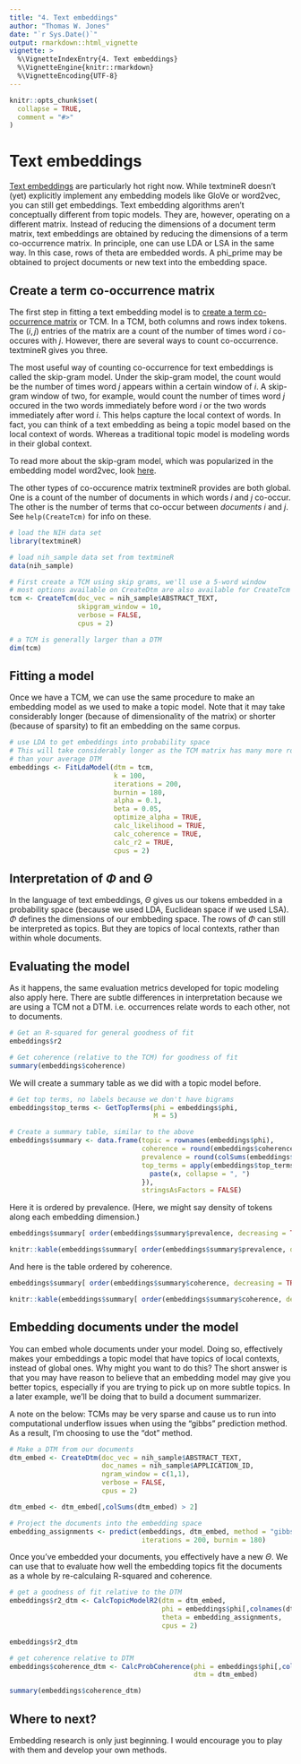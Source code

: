 ```yaml
---
title: "4. Text embeddings"
author: "Thomas W. Jones"
date: "`r Sys.Date()`"
output: rmarkdown::html_vignette
vignette: >
  %\VignetteIndexEntry{4. Text embeddings}
  %\VignetteEngine{knitr::rmarkdown}
  %\VignetteEncoding{UTF-8}
---
```


```r
knitr::opts_chunk$set(
  collapse = TRUE,
  comment = "#>"
)
```

# Text embeddings

[Text embeddings](https://en.wikipedia.org/wiki/Word_embedding) are particularly hot right now. While textmineR doesn't (yet) explicitly implement any embedding models like GloVe or word2vec, you can still get embeddings. Text embedding algorithms aren't conceptually different from topic models. They are, however, operating on a different matrix. Instead of reducing the dimensions of a document term matrix, text embeddings are obtained by reducing the dimensions of a term co-occurrence matrix. In principle, one can use LDA or LSA in the same way. In this case, rows of theta are embedded words. A phi_prime may be obtained to project documents or new text into the embedding space.

## Create a term co-occurrence matrix

The first step in fitting a text embedding model is to [create a term co-occurrence matrix](https://stackoverflow.com/questions/24073030/what-are-co-occurance-matrixes-and-how-are-they-used-in-nlp) or TCM. In a TCM, both columns and rows index tokens. The $(i,j)$ entries of the matrix are a count of the number of times word $i$ co-occures with $j$. However, there are several ways to count co-occurrence. textmineR gives you three.

The most useful way of counting co-occurrence for text embeddings is called the skip-gram model. Under the skip-gram model, the count would be the number of times word $j$ appears within a certain window of $i$. A skip-gram window of two, for example, would count the number of times word $j$ occured in the two words immediately before word $i$ or the two words immediately after word $i$. This helps capture the local context of words. In fact, you can think of a text embedding as being a topic model based on the local context of words. Whereas a traditional topic model is modeling words in their global context. 

To read more about the skip-gram model, which was popularized in the embedding model word2vec, look [here](https://becominghuman.ai/how-does-word2vecs-skip-gram-work-f92e0525def4).

The other types of co-occurence matrix textmineR provides are both global. One is a count of the number of documents in which words $i$ and $j$ co-occur. The other is the number of terms that co-occur between _documents_ $i$ and $j$. See `help(CreateTcm)` for info on these.

```r

# load the NIH data set
library(textmineR)

# load nih_sample data set from textmineR
data(nih_sample)

# First create a TCM using skip grams, we'll use a 5-word window
# most options available on CreateDtm are also available for CreateTcm
tcm <- CreateTcm(doc_vec = nih_sample$ABSTRACT_TEXT,
                 skipgram_window = 10,
                 verbose = FALSE,
                 cpus = 2)

# a TCM is generally larger than a DTM
dim(tcm)
```

## Fitting a model

Once we have a TCM, we can use the same procedure to make an embedding model as we used to make a topic model. Note that it may take considerably longer (because of dimensionality of the matrix) or shorter (because of sparsity) to fit an embedding on the same corpus. 

```r
# use LDA to get embeddings into probability space
# This will take considerably longer as the TCM matrix has many more rows 
# than your average DTM
embeddings <- FitLdaModel(dtm = tcm,
                          k = 100,
                          iterations = 200,
                          burnin = 180,
                          alpha = 0.1,
                          beta = 0.05,
                          optimize_alpha = TRUE,
                          calc_likelihood = TRUE,
                          calc_coherence = TRUE,
                          calc_r2 = TRUE,
                          cpus = 2)
```

## Interpretation of $\Phi$ and $\Theta$

In the language of text embeddings, $\Theta$ gives us our tokens embedded in a probability space (because we used LDA, Euclidean space if we used LSA). $\Phi$ defines the dimensions of our embbeding space. The rows of $\Phi$ can still be interpreted as topics. But they are topics of local contexts, rather than within whole documents.

## Evaluating the model

As it happens, the same evaluation metrics developed for topic modeling also apply here. There are subtle differences in interpretation because we are using a TCM not a DTM. i.e. occurrences relate words to each other, not to documents. 

```r
# Get an R-squared for general goodness of fit
embeddings$r2

# Get coherence (relative to the TCM) for goodness of fit
summary(embeddings$coherence)
```

We will create a summary table as we did with a topic model before.
```r
# Get top terms, no labels because we don't have bigrams
embeddings$top_terms <- GetTopTerms(phi = embeddings$phi,
                                    M = 5)
```

```r
# Create a summary table, similar to the above
embeddings$summary <- data.frame(topic = rownames(embeddings$phi),
                                 coherence = round(embeddings$coherence, 3),
                                 prevalence = round(colSums(embeddings$theta), 2),
                                 top_terms = apply(embeddings$top_terms, 2, function(x){
                                   paste(x, collapse = ", ")
                                 }),
                                 stringsAsFactors = FALSE)

```

Here it is ordered by prevalence. (Here, we might say density of tokens along each embedding dimension.)

```r
embeddings$summary[ order(embeddings$summary$prevalence, decreasing = TRUE) , ][ 1:10 , ]
```

```r
knitr::kable(embeddings$summary[ order(embeddings$summary$prevalence, decreasing = TRUE) , ][ 1:10 , ], caption = "Summary of top 10 embedding dimensions")
```

And here is the table ordered by coherence.

```r
embeddings$summary[ order(embeddings$summary$coherence, decreasing = TRUE) , ][ 1:10 , ]
```

```r
knitr::kable(embeddings$summary[ order(embeddings$summary$coherence, decreasing = TRUE) , ][ 1:10 , ], caption = "Summary of 10 most coherent embedding dimensions")
```

## Embedding documents under the model

You can embed whole documents under your model. Doing so, effectively makes your embeddings a topic model that have topics of local contexts, instead of global ones. Why might you want to do this? The short answer is that you may have reason to believe that an embedding model may give you better topics, especially if you are trying to pick up on more subtle topics. In a later example, we'll be doing that to build a document summarizer. 

A note on the below: TCMs may be very sparse and cause us to run into computational underflow issues when using the "gibbs" prediction method. As a result, I'm choosing to use the "dot" method.

```r
# Make a DTM from our documents
dtm_embed <- CreateDtm(doc_vec = nih_sample$ABSTRACT_TEXT,
                       doc_names = nih_sample$APPLICATION_ID,
                       ngram_window = c(1,1),
                       verbose = FALSE,
                       cpus = 2)

dtm_embed <- dtm_embed[,colSums(dtm_embed) > 2]

# Project the documents into the embedding space
embedding_assignments <- predict(embeddings, dtm_embed, method = "gibbs",
                                 iterations = 200, burnin = 180)
```

Once you've embedded your documents, you effectively have a new $\Theta$. We can use that to evaluate how well the embedding topics fit the documents as a whole by re-calculaing R-squared and coherence.

```r
# get a goodness of fit relative to the DTM
embeddings$r2_dtm <- CalcTopicModelR2(dtm = dtm_embed, 
                                      phi = embeddings$phi[,colnames(dtm_embed)], # line up vocabulary
                                      theta = embedding_assignments,
                                      cpus = 2)

embeddings$r2_dtm

# get coherence relative to DTM
embeddings$coherence_dtm <- CalcProbCoherence(phi = embeddings$phi[,colnames(dtm_embed)], # line up vocabulary
                                              dtm = dtm_embed)

summary(embeddings$coherence_dtm)
```


## Where to next?

Embedding research is only just beginning. I would encourage you to play with them and develop your own methods.



